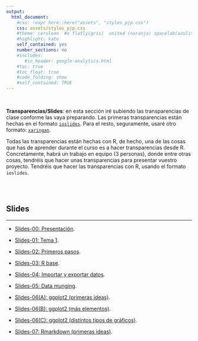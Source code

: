```yaml
---
output:
  html_document:
    #css: !expr here::here("assets", "styles_pjp.css") 
    css: assets/styles_pjp.css
    #theme: cerulean  #o flatly(gris)  united (naranja) spacelab(azulito) o yeti o faltly o sandstone
    #highlight: kate 
    self_contained: yes
    number_sections: no
    #includes:
       #in_header: google-analytics.html
    #toc: true
    #toc_float: true
    #code_folding: show
    #self_contained: TRUE
---
```




<br>


<div class = "blue">
**Transparencias/Slides**: en esta sección iré subiendo las transparencias de clase conforme las vaya preparando. Las primeras transparencias están hechas en el formato [`ioslides`](https://bookdown.org/yihui/rmarkdown/ioslides-presentation.html){target="_blank"}. Para el resto, seguramente, usaré otro formato: [`xaringan`](https://bookdown.org/yihui/rmarkdown/xaringan.html){target="_blank"}.

Todas las transparencias están hechas con R, de hecho, una de las cosas que has de aprender durante el curso es a hacer transparencias desde R. Concretamente, habrá un trabajo en equipo (3 personas), donde entre otras cosas, tendréis que hacer unas transparencias para presentar vuestro proyecto. Tendréis que hacer las transparencias con R, usando el formato `ioslides`. 
</div>

<br><br>

## Slides

-------------------


- [Slides-00: Presentación](./slides/slides_00_presentacion-curso.html){target="_blank"}.

- [Slides-01: Tema 1](./slides/slides_01_intro_v3.html){target="_blank"}.

- [Slides-02: Primeros pasos](./slides/slides_02_primeros-pasos.html){target="_blank"}.

- [Slides-03: R base](./slides/slides_03_R-base-01.html){target="_blank"}.

- [Slides-04: Importar y exportar datos](./slides/slides_04_cargar-datos.html){target="_blank"}.

- [Slides-05: Data munging](./slides/slides_05_data-munging.html){target="_blank"}.

- [Slides-06(A): ggplot2 (primeras ideas)](./slides/slides_06_ggplot2_A.html){target="_blank"}.

- [Slides-06(B): ggplot2 (más elementos)](./slides/slides_06_ggplot2_B.html){target="_blank"}.

- [Slides-06(C): ggplot2 (distintos tipos de gráficos)](./slides/slides_06_ggplot2_C.html){target="_blank"}.

- [Slides-07: Rmarkdown (primeras ideas)](./slides/slides_7_rmarkdown.html){target="_blank"}.


<br><br>

<div class="tocify-extend-page" data-unique="tocify-extend-page" style="height: 0;"></div>
